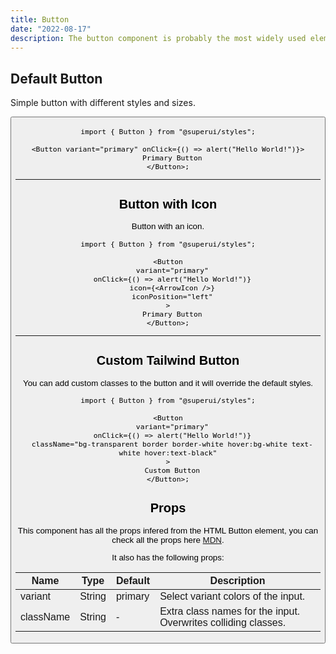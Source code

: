 ```yaml
---
title: Button
date: "2022-08-17"
description: The button component is probably the most widely used element in any user interface or website as it can be used to launch an action but also to link to other pages.
---
```


## Default Button

Simple button with different styles and sizes.

<Button />

```tsx
import { Button } from "@superui/styles";

<Button variant="primary" onClick={() => alert("Hello World!")}>
  Primary Button
</Button>;
```

---

## Button with Icon

Button with an icon.

<ButtonWithIcon />

```tsx
import { Button } from "@superui/styles";

<Button
  variant="primary"
  onClick={() => alert("Hello World!")}
  icon={<ArrowIcon />}
  iconPosition="left"
>
  Primary Button
</Button>;
```

---

## Custom Tailwind Button

You can add custom classes to the button and it will override the default styles.

<CustomButton />

```tsx
import { Button } from "@superui/styles";

<Button
  variant="primary"
  onClick={() => alert("Hello World!")}
  className="bg-transparent border border-white hover:bg-white text-white hover:text-black"
>
  Custom Button
</Button>;
```

## Props

This component has all the props infered from the HTML Button element, you can check all the props here [MDN](https://developer.mozilla.org/en/docs/Web/HTML/Element/button).

It also has the following props:

| Name      | Type   | Default | Description                                                    |
| --------- | ------ | ------- | -------------------------------------------------------------- |
| variant   | String | primary | Select variant colors of the input.                            |
| className | String | -       | Extra class names for the input. Overwrites colliding classes. |
